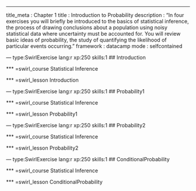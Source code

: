 ---
title_meta  : Chapter 1
title       : Introduction to Probability
description : "In four exercises you will briefly be introduced to the basics of statistical inference, the process of drawing conclusions about a population using noisy statistical data where uncertainty must be accounted for. You will review basic ideas of probability, the study of quantifying the likelihood of particular events occurring."
framework   : datacamp
mode        : selfcontained

--- type:SwirlExercise lang:r xp:250 skills:1
## Introduction

*** =swirl_course 
Statistical Inference

*** =swirl_lesson
Introduction

--- type:SwirlExercise lang:r xp:250 skills:1
## Probability1

*** =swirl_course
Statistical Inference

*** =swirl_lesson
Probability1

--- type:SwirlExercise lang:r xp:250 skills:1
## Probability2

*** =swirl_course
Statistical Inference

*** =swirl_lesson
Probability2

--- type:SwirlExercise lang:r xp:250 skills:1
## ConditionalProbability

*** =swirl_course
Statistical Inference

*** =swirl_lesson
ConditionalProbability